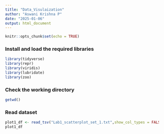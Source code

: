 ```yaml
---
title: "Data_Visulaization"
author: "Aswani Krishna P"
date: "2025-01-06"
output: html_document
---
```


```r
knitr::opts_chunk$set(echo = TRUE)
```

### Install and load the required libraries

```r
library(tidyverse)
library(repr)
library(viridis)
library(lubridate)
library(zoo)
```

### Check the working directory

```r
getwd()

```
### Read dataset
```r
plot1_df <- read_tsv("Lab1_scatterplot_set_1.txt",show_col_types = FALSE)
plot1_df
```

